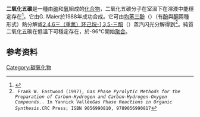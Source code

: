 {{chembox
| verifiedrevid = 400843070
| ImageFile=Pentacarbon dioxide.svg
| ImageSize=180px
| ImageFile1=Pentacarbon-dioxide-3D-balls.png
| ImageSize1=220px
| ImageFile2=Pentacarbon-dioxide-3D-vdW.png
| ImageSize2=220px
| IUPACName=penta-1,2,3,4-tetraene-1,5-dione
| IUPACNameZh=1,2,3,4-戊四烯-1,5-二酮
| OtherNames=
|Section1={{Chembox Identifiers
| ChemSpiderID_Ref = {{chemspidercite|correct|chemspider}}
| ChemSpiderID = 454765
| InChI = 1/C5O2/c6-4-2-1-3-5-7
| InChIKey = BKMBQDLZBSCFGV-UHFFFAOYAJ
| StdInChI_Ref = {{stdinchicite|correct|chemspider}}
| StdInChI = 1S/C5O2/c6-4-2-1-3-5-7
| StdInChIKey_Ref = {{stdinchicite|correct|chemspider}}
| StdInChIKey = BKMBQDLZBSCFGV-UHFFFAOYSA-N
| CASNo_Ref = {{cascite|correct|CAS}}
| CASNo=51799-36-1
| PubChem=521350
| SMILES=O=C=C=C=C=C=O
  }}
|Section2={{Chembox Properties
| Formula=C<sub>5</sub>O<sub>2</sub>
| MolarMass=92.05 g/mol
| Appearance=
| Density=
| MeltingPt=
| BoilingPt=
| Solubility=
  }}
| Section3={{Chembox Hazards
| MainHazards=
| FlashPt=
| Autoignition=
  }}
}}
'''二氧化五碳'''是一種由[[碳|碳]]和[[氧|氧]]組成的[[化合物|化合物]]，二氧化五碳分子在室溫下在溶液中能穩定存在<ref name="maier">{{cite journal
  | title = C5O2 (1,2,3,4-Pentatetraene-1,5-dione), a New Oxide of Carbon
  | author = Günther Maier, Hans Peter Reisenauer, Ulrich Schäfer, and Heinz Balli
  | journal = Angewandte Chemie International Edition in English
  | year = 1988
  | volume = 27
  | issue = 4
  | pages = 566–568
  | doi = 10.1002/anie.198805661
}}</ref>。它由G. Maier於1988年成功合成。它可由[[均苯三酚|均苯三酚]]（{{chem|C|6|H|6|O|3}}）（有[[酚|酚]]與[[酮|酮]]兩種形式）熱分解或[[2,4,6三（重氮）环己烷-1,3,5-三酮|2,4,6三（重氮）环己烷-1,3,5-三酮]]（{{chem|C|6|N|3|O|3}}）蒸汽闪光分解得到<ref name="feastw">
  Frank W. Eastwood (1997), ''Gas Phase Pyrolytic Methods for the Preparation of Carbon-Hydrogen and Carbon-Hydrogen-Oxygen Compounds.''. In Yannick Vallée''Gas Phase Reactions in Organic Synthesis''.CRC Press; ISBN 9056990810, 9789056990817
</ref>。純質二氧化五碳在低溫下可穩定存在，於-96℃開始[[聚合|聚合]]。

== 参考资料 ==
{{reflist}}

{{碳氧化物}}
{{无机碳化合物}}

[[Category:碳氧化物|Category:碳氧化物]]
